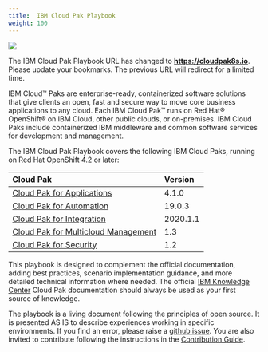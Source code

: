 ```yaml
---
title:  IBM Cloud Pak Playbook
weight: 100
---
```


<InlineNotification>

![](../../images/alertsign.jpg) 

The IBM Cloud Pak Playbook URL has changed to **https://cloudpak8s.io**.
 Please update your bookmarks.
The previous URL will redirect for a limited time. 

</InlineNotification>

IBM Cloud™ Paks are enterprise-ready, containerized software solutions
that give clients an open, fast and secure way to move core business
applications to any cloud. Each IBM Cloud Pak™ runs on Red Hat® OpenShift®
on IBM Cloud, other public clouds, or on-premises. IBM Cloud Paks include
containerized IBM middleware and common software services for development
and management.

The IBM Cloud Pak Playbook covers the following IBM Cloud Paks, running
on Red Hat OpenShift 4.2 or later:

| Cloud Pak | Version |
| :-------- | :-------------- |
| [Cloud Pak for Applications](../apps/cp4a_overview/)    | 4.1.0  |
| [Cloud Pak for Automation](../automation/introduction/)      | 19.0.3 |
| [Cloud Pak for Integration](../integration/cp4i-introduction/)     | 2020.1.1 |
| [Cloud Pak for Multicloud Management](../mcm/cp4mcm_introduction/) | 1.3 |
| [Cloud Pak for Security](../security/introduction/)        | 1.2 |

This playbook is designed to complement the official documentation,
adding best practices, scenario implementation guidance, and more
detailed technical information where needed. The official
[IBM Knowledge Center](https://www.ibm.com/support/knowledgecenter)
Cloud Pak documentation should always be used as your first source of knowledge.

The playbook is a living document following the principles of open source. It is presented AS IS to describe experiences working in specific environments.
If you find an error, please raise a [github issue](https://github.com/ibm-cloud-architecture/cloudpak8s/issues).
You are also invited to contribute following the instructions in the
[Contribution Guide](https://cloudpak8s.io/contribute/).
